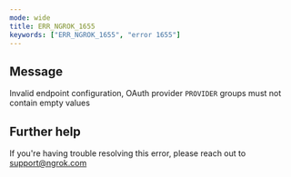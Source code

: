```yaml
---
mode: wide
title: ERR_NGROK_1655
keywords: ["ERR_NGROK_1655", "error 1655"]
---
```


## Message

Invalid endpoint configuration, OAuth provider `PROVIDER` groups must not contain empty values

## Further help

If you're having trouble resolving this error, please reach out to [support@ngrok.com](mailto:support@ngrok.com?subject=Help%20with%20ERR_NGROK_1655)
